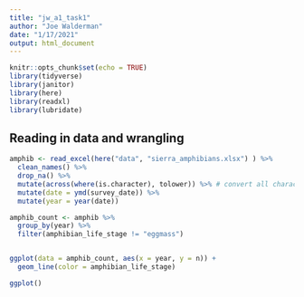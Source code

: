 ---
title: "jw_a1_task1"
author: "Joe Walderman"
date: "1/17/2021"
output: html_document
---

```{r setup, include=FALSE}
knitr::opts_chunk$set(echo = TRUE)
library(tidyverse)
library(janitor)
library(here)
library(readxl)
library(lubridate)
```

## Reading in data and wrangling

```{r readxl, echo=TRUE, eval=TRUE, warning=FALSE}
amphib <- read_excel(here("data", "sierra_amphibians.xlsx") ) %>% 
  clean_names() %>% 
  drop_na() %>% 
  mutate(across(where(is.character), tolower)) %>% # convert all characters to lowercase
  mutate(date = ymd(survey_date)) %>%
  mutate(year = year(date))

amphib_count <- amphib %>% 
  group_by(year) %>% 
  filter(amphibian_life_stage != "eggmass")


ggplot(data = amphib_count, aes(x = year, y = n)) +
  geom_line(color = amphibian_life_stage)
```

```{r}
ggplot()
```


